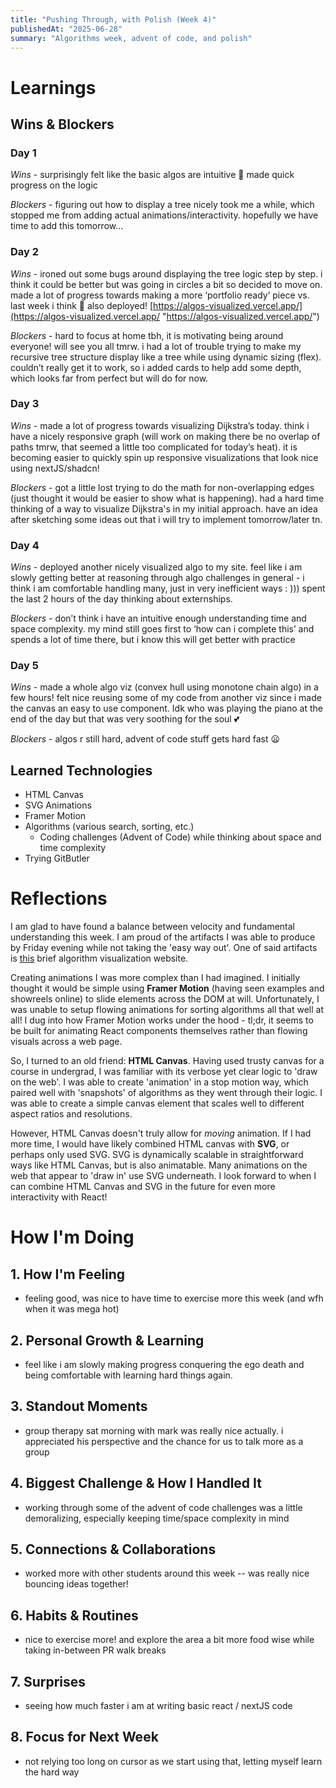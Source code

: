 ```yaml
---
title: "Pushing Through, with Polish (Week 4)"
publishedAt: "2025-06-28"
summary: "Algorithms week, advent of code, and polish"
---
```


# Learnings

## Wins & Blockers

### Day 1
_Wins_ - surprisingly felt like the basic algos are intuitive 🙂 made quick progress on the logic

_Blockers_ - figuring out how to display a tree nicely took me a while, which stopped me from adding actual animations/interactivity. hopefully we have time to add this tomorrow…
### Day 2
_Wins_ - ironed out some bugs around displaying the tree logic step by step. i think it could be better but was going in circles a bit so decided to move on. made a lot of progress towards making a more ‘portfolio ready’ piece vs. last week i think 🙂 also deployed! [https://algos-visualized.vercel.app/](https://algos-visualized.vercel.app/ "https://algos-visualized.vercel.app/")

_Blockers_ - hard to focus at home tbh, it is motivating being around everyone! will see you all tmrw. i had a lot of trouble trying to make my recursive tree structure display like a tree while using dynamic sizing (flex). couldn’t really get it to work, so i added cards to help add some depth, which looks far from perfect but will do for now.
### Day 3
_Wins_ - made a lot of progress towards visualizing Dijkstra’s today. think i have a nicely responsive graph (will work on making there be no overlap of paths tmrw, that seemed a little too complicated for today’s heat). it is becoming easier to quickly spin up responsive visualizations that look nice using nextJS/shadcn!

_Blockers_ - got a little lost trying to do the math for non-overlapping edges (just thought it would be easier to show what is happening). had a hard time thinking of a way to visualize Dijkstra's in my initial approach. have an idea after sketching some ideas out that i will try to implement tomorrow/later tn.
### Day 4
*Wins* - deployed another nicely visualized algo to my site. feel like i am slowly getting better at reasoning through algo challenges in general - i think i am comfortable handling many, just in very inefficient ways : ))) spent the last 2 hours of the day thinking about externships.

*Blockers* - don’t think i have an intuitive enough understanding time and space complexity. my mind still goes first to ‘how can i complete this’ and spends a lot of time there, but i know this will get better with practice
### Day 5
*Wins* - made a whole algo viz (convex hull using monotone chain algo) in a few hours! felt nice reusing some of my code from another viz since i made the canvas an easy to use component. Idk who was playing the piano at the end of the day but that was very soothing for the soul 💕

*Blockers* - algos r still hard, advent of code stuff gets hard fast 😦

## Learned Technologies
- HTML Canvas
- SVG Animations
- Framer Motion
- Algorithms (various search, sorting, etc.)
	- Coding challenges (Advent of Code) while thinking about space and time complexity
- Trying GitButler
# Reflections
I am glad to have found a balance between velocity and fundamental understanding this week. I am proud of the artifacts I was able to produce by Friday evening while not taking the 'easy way out'. One of said artifacts is [this](https://algos-visualized.vercel.app/) brief algorithm visualization website.

Creating animations I was more complex than I had imagined. I initially thought it would be simple using **Framer Motion** (having seen examples and showreels online) to slide elements across the DOM at will. Unfortunately, I was unable to setup flowing animations for sorting algorithms all that well at all! I dug into how Framer Motion works under the hood - tl;dr, it seems to be built for animating React components themselves rather than flowing visuals across a web page.

So, I turned to an old friend: **HTML Canvas**. Having used trusty canvas for a course in undergrad, I was familiar with its verbose yet clear logic to 'draw on the web'. I was able to create 'animation' in a stop motion way, which paired well with 'snapshots' of algorithms as they went through their logic. I was able to create a simple canvas element that scales well to different aspect ratios and resolutions.

However, HTML Canvas doesn't truly allow for *moving* animation. If I had more time, I would have likely combined HTML canvas with **SVG**, or perhaps only used SVG. SVG is dynamically scalable in straightforward ways like HTML Canvas, but is also animatable. Many animations on the web that appear to 'draw in' use SVG underneath. I look forward to when I can combine HTML Canvas and SVG in the future for even more interactivity with React!
# How I'm Doing
## 1. How I'm Feeling
- feeling good, was nice to have time to exercise more this week (and wfh when it was mega hot)
## 2. Personal Growth & Learning
- feel like i am slowly making progress conquering the ego death and being comfortable with learning hard things again.
## 3. Standout Moments
- group therapy sat morning with mark was really nice actually. i appreciated his perspective and the chance for us to talk more as a group
## 4. Biggest Challenge & How I Handled It
- working through some of the advent of code challenges was a little demoralizing, especially keeping time/space complexity in mind
## 5. Connections & Collaborations
- worked more with other students around this week -- was really nice bouncing ideas together!
## 6. Habits & Routines
- nice to exercise more! and explore the area a bit more food wise while taking in-between PR walk breaks
## 7. Surprises
- seeing how much faster i am at writing basic react / nextJS code
## 8. Focus for Next Week
- not relying too long on cursor as we start using that, letting myself learn the hard way
